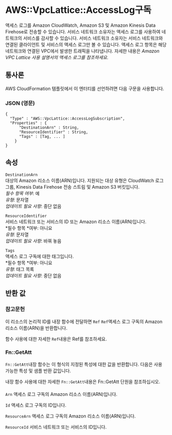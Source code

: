 # AWS::VpcLattice::AccessLog구독

액세스 로그를 Amazon CloudWatch, Amazon S3 및 Amazon Kinesis Data Firehose로 전송할 수 있습니다. 서비스 네트워크 소유자는 액세스 로그를 사용하여 네트워크의 서비스를 감사할 수 있습니다. 서비스 네트워크 소유자는 서비스 네트워크와 연결된 클라이언트 및 서비스의 액세스 로그만 볼 수 있습니다. 액세스 로그 항목은 해당 네트워크와 연결된 VPC에서 발생한 트래픽을 나타냅니다. 자세한 내용은 _Amazon VPC Lattice 사용 설명서의 액세스 로그를 참조하세요_.

## 통사론

AWS CloudFormation 템플릿에서 이 엔터티를 선언하려면 다음 구문을 사용합니다.

### JSON (영문)

```
{
  "Type" : "AWS::VpcLattice::AccessLogSubscription",
  "Properties" : {
      "DestinationArn" : String,
      "ResourceIdentifier" : String,
      "Tags" : [Tag, ... ]
    }
}
```

## 속성

`DestinationArn`  
대상의 Amazon 리소스 이름(ARN)입니다. 지원되는 대상 유형은 CloudWatch 로그 그룹, Kinesis Data Firehose 전송 스트림 및 Amazon S3 버킷입니다.  
_필수 항목 여부_: 예  
_유형_: 문자열  
_업데이트 필요 사항_: 중단 없음

`ResourceIdentifier`  
서비스 네트워크 또는 서비스의 ID 또는 Amazon 리소스 이름(ARN)입니다.  
*필수 항목 *여부: 아니요  
_유형_: 문자열  
_업데이트 필요 사항_: 바꿔 놓음

`Tags`  
액세스 로그 구독에 대한 태그입니다.  
*필수 항목 *여부: 아니요  
_유형_: 태그 목록  
_업데이트 필요 사항_: 중단 없음

## 반환 값

### 참고문헌

이 리소스의 논리적 ID를 내장 함수에 전달하면 `Ref` `Ref`액세스 로그 구독의 Amazon 리소스 이름(ARN)을 반환합니다.

함수 사용에 대한 자세한 `Ref`내용은 Ref를 참조하세요.

### Fn::GetAtt

`Fn::GetAtt`내장 함수는 이 형식의 지정된 특성에 대한 값을 반환합니다. 다음은 사용 가능한 특성 및 샘플 반환 값입니다.

내장 함수 사용에 대한 자세한 `Fn::GetAtt`내용은 Fn::GetAtt 단원을 참조하십시오.

####

`Arn` 액세스 로그 구독의 Amazon 리소스 이름(ARN)입니다.

`Id` 액세스 로그 구독의 ID입니다.

`ResourceArn` 액세스 로그 구독의 Amazon 리소스 이름(ARN)입니다.

`ResourceId` 서비스 네트워크 또는 서비스의 ID입니다.
